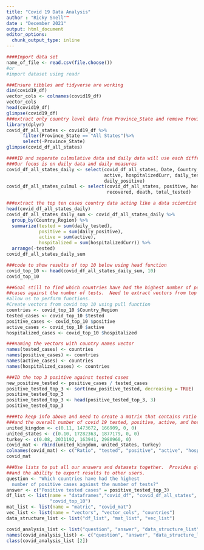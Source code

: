 ```yaml
---
title: "Covid 19 Data Analysis"
author : "Ricky Snell""
date : "December 2021"
output: html_document
editor_options: 
  chunk_output_type: inline
---
```


```r
####Import data set
name_of_file <- read.csv(file.choose())
#or
#import dataset using readr

###Ensure tibbles and tidyverse are working
dim(covid19_df)
vector_cols <- colnames(covid19_df)
vector_cols
head(covid19_df)
glimpse(covid19_df)
###extract only country level data from Province_State and remove Province column
library(dplyr)
covid_df_all_states <- covid19_df %>%
      filter(Province_State == "All States")%>%
      select(-Province_State)
glimpse(covid_df_all_states)

```


```r
####ID and seperate culmulative data and daily data will use each diffrently
###Our focus is on daily data and daily measures
covid_df_all_states_daily <- select(covid_df_all_states, Date, Country_Region,
                                    active, hospitalizedCurr, daily_tested,
                                    daily_positive)
covid_df_all_states_culmul <- select(covid_df_all_states, positive, hospitalized,
                                     recovered, death, total_tested)
```


```r
###extract the top ten cases country data acting like a data scientist
head(covid_df_all_states_daily)
covid_df_all_states_daily_sum <- covid_df_all_states_daily %>%
  group_by(Country_Region) %>%
  summarize(tested = sum(daily_tested),
            positive = sum(daily_positive),
            active = sum(active),
            hospitalized = sum(hospitalizedCurr)) %>%
  arrange(-tested)
covid_df_all_states_daily_sum
```

```r
###code to show results of top 10 below using head function
covid_top_10 <- head(covid_df_all_states_daily_sum, 10)
covid_top_10
```

```r
###Goal still to find which countries have had the highest number of positive
##cases against the number of tests.  Need to extract vectors from top 10 the 
#allow us to perform functions.
#Create vectors from covid top 10 using pull function
countries <- covid_top_10 $Country_Region
tested_cases <- covid_top_10 $tested
positive_cases <- covid_top_10 $positive
active_cases <- covid_top_10 $active
hospitalized_cases <- covid_top_10 $hospitalized

```

```r
###naming the vectors with country names vector
names(tested_cases) <- countries
names(positive_cases) <- countries
names(active_cases) <- countries
names(hospitalized_cases) <- countries
```

```r
###ID the top 3 positive against tested cases
new_positive_tested <- positive_cases / tested_cases 
positive_tested_top_3 <- sort(new_positive_tested, decreasing = TRUE)
positive_tested_top_3
positive_tested_top_3 <- head(positive_tested_top_3, 3)
positive_tested_top_3
```

```r
####to keep info above and need to create a matrix that contains ratio
###and the overall number of covid 19 tested, positive, active, and hospitalized cases
united_kingdom <- c(0.11, 1473672, 166909, 0, 0)
united_states <- c(0.10, 17282363, 1877179, 0, 0)
turkey <- c(0.08, 2031192, 163941, 2980960, 0)
covid_mat <- rbind(united_kingdom, united_states, turkey)
colnames(covid_mat) <- c("Ratio", "tested", "positive", "active", "hospitalized")
covid_mat
```

```r
###Use lists to put all our answers and datasets together.  Provides global view
##and the ability to export results to other users.
question <- "Which countries have had the highest 
  number of positive cases against the number of tests?"
answer <- c("Positive tested cases" = positive_tested_top_3)
df_list <- list(name = "dataframes","covid_df", "covid_df_all_states", "covid_df_all_states_daily",
                "covid_top_10")
mat_list <- list(name = "matric", "covid_mat")
vec_list <- list(name = "vectors", "vector_cols", "countries")
data_structure_list <- list("df_list", "mat_list", "vec_list")

covid_analysis_list <- list("question", "answer", "data_structure_list")
names(covid_analysis_list) <- c("question", "answer", "data_structure_list")
class(covid_analysis_list [2])

```



